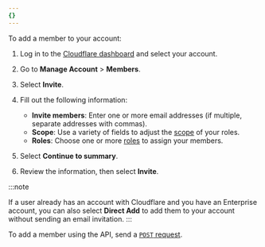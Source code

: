 ```yaml
---
{}
---
```



<Tabs syncKey="dashPlusAPI"> <TabItem label="Dashboard">

To add a member to your account:

1. Log in to the [Cloudflare dashboard](https://dash.cloudflare.com/login) and select your account.

2. Go to **Manage Account** > **Members**.

3. Select **Invite**.

4. Fill out the following information:

   - **Invite members**: Enter one or more email addresses (if multiple, separate addresses with commas).
   - **Scope**: Use a variety of fields to adjust the [scope](/fundamentals/manage-members/roles/) of your roles.
   - **Roles**: Choose one or more [roles](/fundamentals/manage-members/roles/) to assign your members.

5. Select **Continue to summary**.

6. Review the information, then select **Invite**.

:::note

If a user already has an account with Cloudflare and you have an Enterprise account, you can also select **Direct Add** to add them to your account without sending an email invitation.
:::

</TabItem> <TabItem label="API">

To add a member using the API, send a [`POST` request](/api/resources/accounts/subresources/members/methods/create/).

</TabItem> </Tabs>
